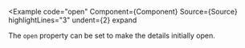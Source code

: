 
<Example
  code="open"
  Component={Component}
  Source={Source}
  highlightLines="3"
  undent={2}
  expand
>
  The `open` property can be set to make the details initially open.
</Example>
